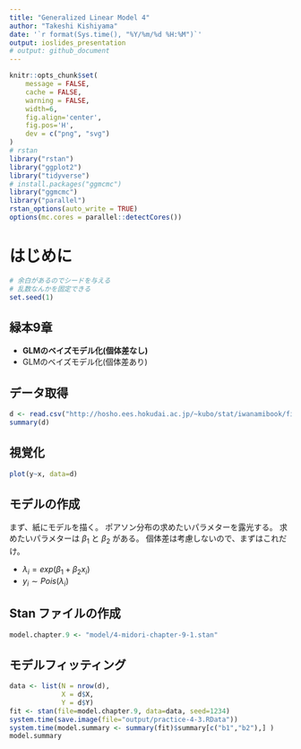 ```yaml
---
title: "Generalized Linear Model 4"
author: "Takeshi Kishiyama"
date: '`r format(Sys.time(), "%Y/%m/%d %H:%M")`'
output: ioslides_presentation
# output: github_document
---
```


```r
knitr::opts_chunk$set(
    message = FALSE,
    cache = FALSE,
    warning = FALSE,
    width=6,
    fig.align='center',
    fig.pos='H',
    dev = c("png", "svg")
)
# rstan
library("rstan")
library("ggplot2")
library("tidyverse")
# install.packages("ggmcmc")
library("ggmcmc")
library("parallel")
rstan_options(auto_write = TRUE)
options(mc.cores = parallel::detectCores())
```

# はじめに

```r
# 余白があるのでシードを与える
# 乱数なんかを固定できる
set.seed(1)
```
    
## 緑本9章

* **GLMのベイズモデル化(個体差なし)**
* GLMのベイズモデル化(個体差あり)

## データ取得

```r
d <- read.csv("http://hosho.ees.hokudai.ac.jp/~kubo/stat/iwanamibook/fig/poisson/data3a.csv")
summary(d)
```

## 視覚化

```r
plot(y~x, data=d)
```

## モデルの作成
    
まず、紙にモデルを描く。
ポアソン分布の求めたいパラメターを露光する。
求めたいパラメターは 
$\beta_1$ と $\beta_2$ がある。
個体差は考慮しないので、まずはこれだけ。

* $\lambda_i = exp(\beta_1 + \beta_2 x_i)$
* $y_i \sim Pois(\lambda_i)$

## Stan ファイルの作成

```r
model.chapter.9 <- "model/4-midori-chapter-9-1.stan"
```

## モデルフィッティング

```r
data <- list(N = nrow(d),
             X = d$X,
             Y = d$Y)
fit <- stan(file=model.chapter.9, data=data, seed=1234)
system.time(save.image(file="output/practice-4-3.RData"))
system.time(model.summary <- summary(fit)$summary[c("b1","b2"),] )
model.summary
```

